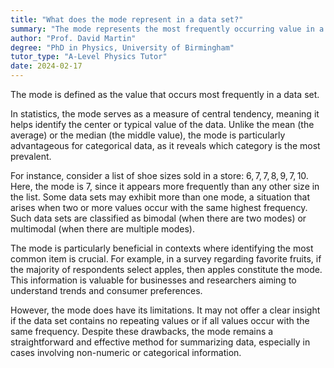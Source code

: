 ```yaml
---
title: "What does the mode represent in a data set?"
summary: "The mode represents the most frequently occurring value in a data set."
author: "Prof. David Martin"
degree: "PhD in Physics, University of Birmingham"
tutor_type: "A-Level Physics Tutor"
date: 2024-02-17
---
```


The mode is defined as the value that occurs most frequently in a data set. 

In statistics, the mode serves as a measure of central tendency, meaning it helps identify the center or typical value of the data. Unlike the mean (the average) or the median (the middle value), the mode is particularly advantageous for categorical data, as it reveals which category is the most prevalent.

For instance, consider a list of shoe sizes sold in a store: $6, 7, 7, 8, 9, 7, 10$. Here, the mode is $7$, since it appears more frequently than any other size in the list. Some data sets may exhibit more than one mode, a situation that arises when two or more values occur with the same highest frequency. Such data sets are classified as bimodal (when there are two modes) or multimodal (when there are multiple modes).

The mode is particularly beneficial in contexts where identifying the most common item is crucial. For example, in a survey regarding favorite fruits, if the majority of respondents select apples, then apples constitute the mode. This information is valuable for businesses and researchers aiming to understand trends and consumer preferences.

However, the mode does have its limitations. It may not offer a clear insight if the data set contains no repeating values or if all values occur with the same frequency. Despite these drawbacks, the mode remains a straightforward and effective method for summarizing data, especially in cases involving non-numeric or categorical information.
    
